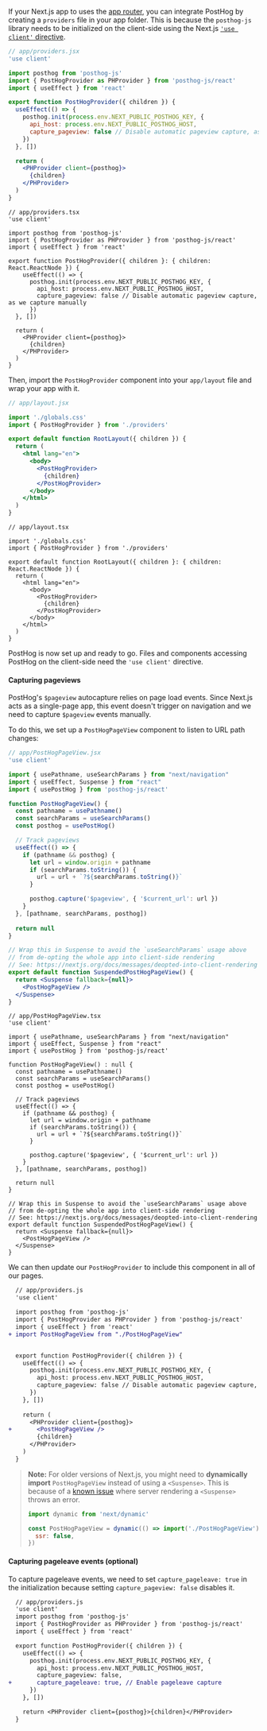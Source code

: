 If your Next.js app to uses the [app router](https://nextjs.org/docs/app), you can integrate PostHog by creating a `providers` file in your app folder. This is because the `posthog-js` library needs to be initialized on the client-side using the Next.js [`'use client'` directive](https://nextjs.org/docs/getting-started/react-essentials#client-components).

<MultiLanguage>

```jsx
// app/providers.jsx
'use client'

import posthog from 'posthog-js'
import { PostHogProvider as PHProvider } from 'posthog-js/react'
import { useEffect } from 'react'

export function PostHogProvider({ children }) {
  useEffect(() => {
    posthog.init(process.env.NEXT_PUBLIC_POSTHOG_KEY, {
      api_host: process.env.NEXT_PUBLIC_POSTHOG_HOST,
      capture_pageview: false // Disable automatic pageview capture, as we capture manually
    })
  }, [])

  return (
    <PHProvider client={posthog}>
      {children}
    </PHProvider>
  )
}
```

```tsx
// app/providers.tsx
'use client'

import posthog from 'posthog-js'
import { PostHogProvider as PHProvider } from 'posthog-js/react'
import { useEffect } from 'react'

export function PostHogProvider({ children }: { children: React.ReactNode }) {
    useEffect(() => {
      posthog.init(process.env.NEXT_PUBLIC_POSTHOG_KEY, {
        api_host: process.env.NEXT_PUBLIC_POSTHOG_HOST,
        capture_pageview: false // Disable automatic pageview capture, as we capture manually
      })
  }, [])

  return (
    <PHProvider client={posthog}>
      {children}
    </PHProvider>
  )
}
```

</MultiLanguage>

Then, import the `PostHogProvider` component into your `app/layout` file and wrap your app with it.

<MultiLanguage>

```jsx
// app/layout.jsx

import './globals.css'
import { PostHogProvider } from './providers'

export default function RootLayout({ children }) {
  return (
    <html lang="en">
      <body>
        <PostHogProvider>
          {children}
        </PostHogProvider>
      </body>
    </html>
  )
}
```

```tsx
// app/layout.tsx

import './globals.css'
import { PostHogProvider } from './providers'

export default function RootLayout({ children }: { children: React.ReactNode }) {
  return (
    <html lang="en">
      <body>
        <PostHogProvider>
          {children}
        </PostHogProvider>
      </body>
    </html>
  )
}
```

</MultiLanguage>

PostHog is now set up and ready to go. Files and components accessing PostHog on the client-side need the `'use client'` directive.

#### Capturing pageviews

PostHog's `$pageview` autocapture relies on page load events. Since Next.js acts as a single-page app, this event doesn't trigger on navigation and we need to capture `$pageview` events manually. 

To do this, we set up a `PostHogPageView` component to listen to URL path changes:

<MultiLanguage>

```jsx
// app/PostHogPageView.jsx
'use client'

import { usePathname, useSearchParams } from "next/navigation"
import { useEffect, Suspense } from "react"
import { usePostHog } from 'posthog-js/react'

function PostHogPageView() {
  const pathname = usePathname()
  const searchParams = useSearchParams()
  const posthog = usePostHog()

  // Track pageviews
  useEffect(() => {
    if (pathname && posthog) {
      let url = window.origin + pathname
      if (searchParams.toString()) {
        url = url + `?${searchParams.toString()}`
      }

      posthog.capture('$pageview', { '$current_url': url })
    }
  }, [pathname, searchParams, posthog])
  
  return null
}

// Wrap this in Suspense to avoid the `useSearchParams` usage above
// from de-opting the whole app into client-side rendering
// See: https://nextjs.org/docs/messages/deopted-into-client-rendering
export default function SuspendedPostHogPageView() {
  return <Suspense fallback={null}>
    <PostHogPageView />
  </Suspense>
}
```

```tsx
// app/PostHogPageView.tsx
'use client'

import { usePathname, useSearchParams } from "next/navigation"
import { useEffect, Suspense } from "react"
import { usePostHog } from 'posthog-js/react'

function PostHogPageView() : null {
  const pathname = usePathname()
  const searchParams = useSearchParams()
  const posthog = usePostHog()

  // Track pageviews
  useEffect(() => {
    if (pathname && posthog) {
      let url = window.origin + pathname
      if (searchParams.toString()) {
        url = url + `?${searchParams.toString()}`
      }

      posthog.capture('$pageview', { '$current_url': url })
    }
  }, [pathname, searchParams, posthog])
  
  return null
}

// Wrap this in Suspense to avoid the `useSearchParams` usage above
// from de-opting the whole app into client-side rendering
// See: https://nextjs.org/docs/messages/deopted-into-client-rendering
export default function SuspendedPostHogPageView() {
  return <Suspense fallback={null}>
    <PostHogPageView />
  </Suspense>
}
```
</MultiLanguage>

We can then update our `PostHogProvider` to include this component in all of our pages.

```diff
  // app/providers.js
  'use client'

  import posthog from 'posthog-js'
  import { PostHogProvider as PHProvider } from 'posthog-js/react'
  import { useEffect } from 'react'
+ import PostHogPageView from "./PostHogPageView"


  export function PostHogProvider({ children }) {
    useEffect(() => {
      posthog.init(process.env.NEXT_PUBLIC_POSTHOG_KEY, {
        api_host: process.env.NEXT_PUBLIC_POSTHOG_HOST,
        capture_pageview: false // Disable automatic pageview capture, as we capture manually
      })
    }, [])
  
    return (
      <PHProvider client={posthog}>
+       <PostHogPageView />
        {children}
      </PHProvider>
    )
  }
```

> **Note:** For older versions of Next.js, you might need to **dynamically import** `PostHogPageView` instead of using a `<Suspense>`. This is because of a [known issue](https://github.com/vercel/next.js/issues/51581) where server rendering a `<Suspense>` throws an error.
>
> ```js
> import dynamic from 'next/dynamic'
>
> const PostHogPageView = dynamic(() => import('./PostHogPageView'), {
>   ssr: false,
> })
> ```

#### Capturing pageleave events (optional)

To capture pageleave events, we need to set `capture_pageleave: true` in the initialization because setting `capture_pageview: false` disables it.

```diff
  // app/providers.js
  'use client'
  import posthog from 'posthog-js'
  import { PostHogProvider as PHProvider } from 'posthog-js/react'
  import { useEffect } from 'react'

  export function PostHogProvider({ children }) {
    useEffect(() => {
      posthog.init(process.env.NEXT_PUBLIC_POSTHOG_KEY, {
        api_host: process.env.NEXT_PUBLIC_POSTHOG_HOST,
        capture_pageview: false,
+       capture_pageleave: true, // Enable pageleave capture
      })
    }, [])

    return <PHProvider client={posthog}>{children}</PHProvider>
  }
```